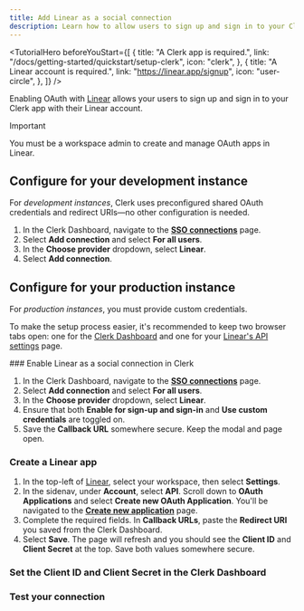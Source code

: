 ```yaml
---
title: Add Linear as a social connection
description: Learn how to allow users to sign up and sign in to your Clerk app with their Linear account using OAuth.
---
```


<TutorialHero
  beforeYouStart={[
    {
      title: "A Clerk app is required.",
      link: "/docs/getting-started/quickstart/setup-clerk",
      icon: "clerk",
    },
    {
      title: "A Linear account is required.",
      link: "https://linear.app/signup",
      icon: "user-circle",
    },
  ]}
/>

Enabling OAuth with [Linear](https://developers.linear.app/docs/oauth/authentication) allows your users to sign up and sign in to your Clerk app with their Linear account.

> [!IMPORTANT]
> You must be a workspace admin to create and manage OAuth apps in Linear.

## Configure for your development instance

For _development instances_, Clerk uses preconfigured shared OAuth credentials and redirect URIs—no other configuration is needed.

1. In the Clerk Dashboard, navigate to the [**SSO connections**](https://dashboard.clerk.com/~/user-authentication/sso-connections) page.
1. Select **Add connection** and select **For all users**.
1. In the **Choose provider** dropdown, select **Linear**.
1. Select **Add connection**.

## Configure for your production instance

For _production instances_, you must provide custom credentials.

To make the setup process easier, it's recommended to keep two browser tabs open: one for the [Clerk Dashboard](https://dashboard.clerk.com/~/user-authentication/sso-connections) and one for your [Linear's API settings](https://linear.app/clerk/settings/api) page.

<Steps>
  ### Enable Linear as a social connection in Clerk

  1. In the Clerk Dashboard, navigate to the [**SSO connections**](https://dashboard.clerk.com/~/user-authentication/sso-connections) page.
  1. Select **Add connection** and select **For all users**.
  1. In the **Choose provider** dropdown, select **Linear**.
  1. Ensure that both **Enable for sign-up and sign-in** and **Use custom credentials** are toggled on.
  1. Save the **Callback URL** somewhere secure. Keep the modal and page open.

  ### Create a Linear app

  1. In the top-left of [Linear](https://linear.app/), select your workspace, then select **Settings**.
  1. In the sidenav, under **Account**, select **API**. Scroll down to **OAuth Applications** and select **Create new OAuth Application**. You'll be navigated to the [**Create new application**](https://linear.app/clerk/settings/api/applications/new) page.
  1. Complete the required fields. In **Callback URLs**, paste the **Redirect URI** you saved from the Clerk Dashboard.
  1. Select **Save**. The page will refresh and you should see the **Client ID** and **Client Secret** at the top. Save both values somewhere secure.

  ### Set the Client ID and Client Secret in the Clerk Dashboard

  <Include src="_partials/authentication/social-connections/set-client-id-secret" />

  ### Test your connection

  <Include src="_partials/authentication/social-connections/test-your-connection" />
</Steps>
